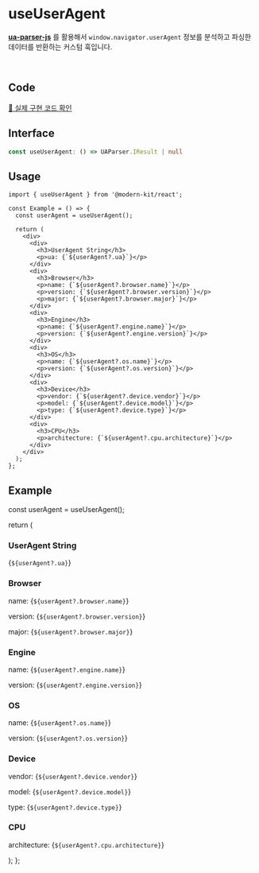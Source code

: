 
# useUserAgent

**[ua-parser-js](https://github.com/faisalman/ua-parser-js)** 를 활용해서 `window.navigator.userAgent` 정보를 분석하고 파싱한 데이터를 반환하는 커스텀 훅입니다.

<br />

## Code
[🔗 실제 구현 코드 확인](https://github.com/modern-agile-team/modern-kit/blob/main/packages/react/src/hooks/useUserAgent/index.ts)

## Interface
```ts title="typescript"
const useUserAgent: () => UAParser.IResult | null
```

## Usage
```tsx title="typescript"
import { useUserAgent } from '@modern-kit/react';

const Example = () => {
  const userAgent = useUserAgent();

  return (
    <div>
      <div>
        <h3>UserAgent String</h3>
        <p>ua: {`${userAgent?.ua}`}</p>
      </div>
      <div>
        <h3>Browser</h3>
        <p>name: {`${userAgent?.browser.name}`}</p>
        <p>version: {`${userAgent?.browser.version}`}</p>
        <p>major: {`${userAgent?.browser.major}`}</p>
      </div>
      <div>
        <h3>Engine</h3>
        <p>name: {`${userAgent?.engine.name}`}</p>
        <p>version: {`${userAgent?.engine.version}`}</p>
      </div>
      <div>
        <h3>OS</h3>
        <p>name: {`${userAgent?.os.name}`}</p>
        <p>version: {`${userAgent?.os.version}`}</p>
      </div>
      <div>
        <h3>Device</h3>
        <p>vendor: {`${userAgent?.device.vendor}`}</p>
        <p>model: {`${userAgent?.device.model}`}</p>
        <p>type: {`${userAgent?.device.type}`}</p>
      </div>
      <div>
        <h3>CPU</h3>
        <p>architecture: {`${userAgent?.cpu.architecture}`}</p>
      </div>
    </div>
  );
};
```

## Example

  const userAgent = useUserAgent();

  return (
    <div>
      <div>
        <h3>UserAgent String</h3>
        <p>{`${userAgent?.ua}`}</p>
      </div>
      <div>
        <h3>Browser</h3>
        <p>name: {`${userAgent?.browser.name}`}</p>
        <p>version: {`${userAgent?.browser.version}`}</p>
        <p>major: {`${userAgent?.browser.major}`}</p>
      </div>
      <div>
        <h3>Engine</h3>
        <p>name: {`${userAgent?.engine.name}`}</p>
        <p>version: {`${userAgent?.engine.version}`}</p>
      </div>
      <div>
        <h3>OS</h3>
        <p>name: {`${userAgent?.os.name}`}</p>
        <p>version: {`${userAgent?.os.version}`}</p>
      </div>
      <div>
        <h3>Device</h3>
        <p>vendor: {`${userAgent?.device.vendor}`}</p>
        <p>model: {`${userAgent?.device.model}`}</p>
        <p>type: {`${userAgent?.device.type}`}</p>
      </div>
      <div>
        <h3>CPU</h3>
        <p>architecture: {`${userAgent?.cpu.architecture}`}</p>
      </div>
    </div>
  );
};
